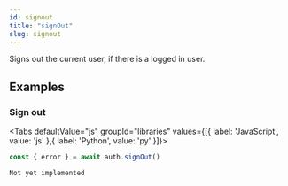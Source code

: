```yaml
---
id: signout
title: "signOut"
slug: signout
---
```



Signs out the current user, if there is a logged in user.



















## Examples

### Sign out



<Tabs
  defaultValue="js"
  groupId="libraries"
  values={[{ label: 'JavaScript', value: 'js' },{ label: 'Python', value: 'py' }]}>

<TabItem value="js">

```js
const { error } = await auth.signOut()
```


</TabItem>
<TabItem value="py">


```
Not yet implemented
```


</TabItem>

</Tabs>